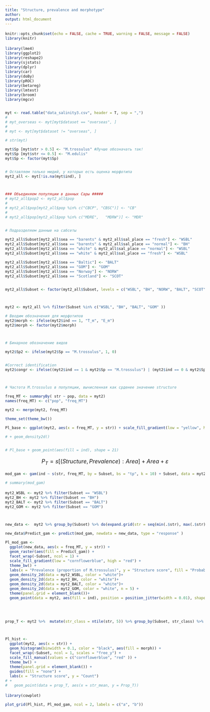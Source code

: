 ```yaml
---
title: "Structure, prevalence and morphotype"
author: 
output: html_document
---
```


```r
knitr::opts_chunk$set(echo = FALSE, cache = TRUE, warning = FALSE, message = FALSE)
library(knitr)

```

<style type="text/css">

body{ /* Normal  */
      font-size: 18px;
  }
td {  /* Table  */
  font-size: 20px;
}
h1.title {
  font-size: 38px;
  color: DarkRed;
}
h1 { /* Header 1 */
  font-size: 28px;
  color: DarkBlue;
}
h2 { /* Header 2 */
    font-size: 22px;
  color: DarkBlue;
}
h3 { /* Header 3 */
  font-size: 18px;
  font-family: "Times New Roman", Times, serif;
  color: DarkBlue;
}
code.r{ /* Code block */
    font-size: 12px;
}
pre { /* Code block - determines code spacing between lines */
    font-size: 14px;
}
</style>



```r
library(lme4)
library(ggplot2)
library(reshape2)
library(sjstats)
library(dplyr)
library(car)
library(doBy)
library(pROC)
library(betareg)
library(lmtest)
library(broom)
library(mgcv)


myt <- read.table("data_salinity3.csv", header = T, sep = ",")
# 
# myt_overseas <- myt[myt$dataset == "overseas", ]
# 
# myt <- myt[myt$dataset != "overseas", ]

# str(myt)

myt$Sp [myt$str > 0.5] <- "M.trossulus" #Лучше обозначать так!
myt$Sp [myt$str <= 0.5] <- "M.edulis"
myt$Sp <- factor(myt$Sp)


# Оставляем только мидий, у которых есть оценка морфотипа
myt2_all <- myt[!is.na(myt$ind), ]



### Объединяем популяции в данных Сары #####
# myt2_all$pop2 <- myt2_all$pop
# 
# myt2_all$pop[myt2_all$pop %in% c("CBCP", "CBSC")] <- "CB"
# 
# myt2_all$pop[myt2_all$pop %in% c("MDRE",   "MDRW")] <- "MDR"


# Подразделяем данные на сабсеты

myt2_all$Subset[myt2_all$sea == "barents" & myt2_all$sal_place == "fresh"] <- "WSBL" 
myt2_all$Subset[myt2_all$sea == "barents" & myt2_all$sal_place == "normal"] <- "BH" 
myt2_all$Subset[myt2_all$sea == "white" & myt2_all$sal_place == "normal"] <- "WSBL" 
myt2_all$Subset[myt2_all$sea == "white" & myt2_all$sal_place == "fresh"] <- "WSBL" 

myt2_all$Subset[myt2_all$sea == "Baltic"] <- "BALT" 
myt2_all$Subset[myt2_all$sea == "GOM"] <- "GOM" 
myt2_all$Subset[myt2_all$sea == "Norway"] <- "NORW" 
myt2_all$Subset[myt2_all$sea == "Scotland"] <- "SCOT" 


myt2_all$Subset <- factor(myt2_all$Subset, levels = c("WSBL", "BH", "NORW", "BALT", "SCOT", "GOM" ))



myt2 <- myt2_all %>% filter(Subset %in% c("WSBL", "BH", "BALT", "GOM" ))

# Вводим обозначения для морфотипов
myt2$morph <- ifelse(myt2$ind == 1, "T_m", "E_m")
myt2$morph <- factor(myt2$morph)



# Бинарное обозначение видов

myt2$Sp2 <- ifelse(myt2$Sp == "M.trossulus", 1, 0)


#Correct identification
myt2$congr <- ifelse((myt2$ind == 1 & myt2$Sp == "M.trossulus") | (myt2$ind == 0 & myt2$Sp == "M.edulis"), 1, 0   )



# Частота M.trossulus в популяции, вычисленная как срденее значение structure

freq_MT <- summaryBy( str ~ pop, data = myt2)
names(freq_MT) <- c("pop", "freq_MT")

myt2 <- merge(myt2, freq_MT)

theme_set(theme_bw())

Pl_base <- ggplot(myt2, aes(x = freq_MT, y = str)) + scale_fill_gradient(low = "yellow", high = "red") + guides(fill = "none") + labs(x = "Prevalence (proportion of M.trossulus)", y = "Structure") + facet_wrap(~Subset) 

# + geom_density2d()


# Pl_base + geom_point(aes(fill = ind), shape = 21)

```

<!-- Для большей наглядности и избежания оверплоттинга точек добавим небольшой случайный разброс. -->

<!-- ```{r} -->
<!-- Pl_base + geom_point(aes(fill = ind), shape = 21, position = position_jitter(width = 0.01)) -->
<!-- ``` -->

<!-- ```{r} -->
<!-- Pl_base + geom_point(aes(fill = ind), shape = 21, position = position_jitter(width = 0.01))  -->
<!-- ``` -->


$$
P_T = s[(Structure, Prevalence): Area] + Area + \varepsilon
$$



```r
mod_gam <- gam(ind ~ s(str, freq_MT, by = Subset, bs = "tp", k = 10) + Subset, data = myt2, family = "binomial")

# summary(mod_gam)
```


```r

myt2_WSBL <- myt2 %>% filter(Subset == "WSBL")
myt2_BH <- myt2 %>% filter(Subset == "BH")
myt2_BALT <- myt2 %>% filter(Subset == "BALT")
myt2_GOM <- myt2 %>% filter(Subset == "GOM")



new_data <-  myt2 %>% group_by(Subset) %>% do(expand.grid(str = seq(min(.$str), max(.$str), length.out = 20), freq_MT = seq(min(.$freq_MT), max(.$freq_MT), length.out = 20))) 

new_data$Predict_gam <- predict(mod_gam, newdata = new_data, type = "response" )

Pl_mod_gam <-
  ggplot(new_data, aes(x = freq_MT, y = str)) + 
  geom_raster(aes(fill = Predict_gam)) + 
  facet_wrap(~Subset, ncol = 1) + 
  scale_fill_gradient(low = "cornflowerblue", high = "red") +
  theme_bw() + 
  labs(x = "Prevalence (proportion of M.trossulus)", y = "Structure score", fill = "Probability of\nТ-morphotype \npresence") +
  geom_density_2d(data = myt2_WSBL, color = "white")+
  geom_density_2d(data = myt2_BH, color = "white")+
  geom_density_2d(data = myt2_BALT, color = "white")+
  geom_density_2d(data = myt2_GOM, color = "white", n = 5) +
  theme(panel.grid = element_blank())+ 
  geom_point(data = myt2, aes(fill = ind), position = position_jitter(width = 0.01), shape = 21, size = 1) 


  
```

```r

prop_T <- myt2 %>%  mutate(str_class = ntile(str, 5)) %>% group_by(Subset, str_class) %>% summarise(str_mean = mean(str), Prop_T = mean(ind))



Pl_hist <- 
  ggplot(myt2, aes(x = str)) + 
  geom_histogram(binwidth = 0.1, color = "black", aes(fill = morph)) + 
  facet_wrap(~Subset, ncol = 1, scales = "free_y") + 
  scale_fill_manual(values = c("cornflowerblue", "red" )) + 
  theme_bw() +
  theme(panel.grid = element_blank()) + 
  guides(fill = "none") + 
  labs(x = "Structure score", y = "Count") 
# +
#   geom_point(data = prop_T, aes(x = str_mean, y = Prop_T))
```



```r
library(cowplot)

plot_grid(Pl_hist, Pl_mod_gam, ncol = 2, labels = c("a", "b"))



  


```

